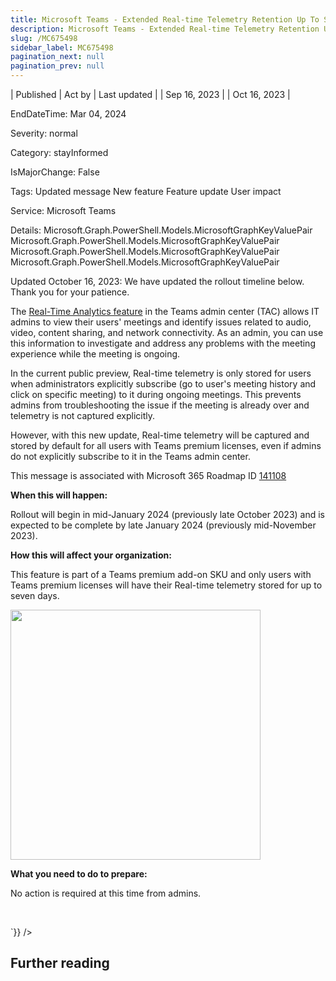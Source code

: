 ```yaml
---
title: Microsoft Teams - Extended Real-time Telemetry Retention Up To Seven Days
description: Microsoft Teams - Extended Real-time Telemetry Retention Up To Seven Days
slug: /MC675498
sidebar_label: MC675498
pagination_next: null
pagination_prev: null
---
```



| Published | Act by | Last updated |
| Sep 16, 2023 |  | Oct 16, 2023 |

EndDateTime: Mar 04, 2024

Severity: normal

Category: stayInformed

IsMajorChange: False

Tags: Updated message New feature Feature update User impact

Service: Microsoft Teams

Details: Microsoft.Graph.PowerShell.Models.MicrosoftGraphKeyValuePair Microsoft.Graph.PowerShell.Models.MicrosoftGraphKeyValuePair Microsoft.Graph.PowerShell.Models.MicrosoftGraphKeyValuePair Microsoft.Graph.PowerShell.Models.MicrosoftGraphKeyValuePair

<div dangerouslySetInnerHTML={{__html:`
<p>Updated October 16, 2023: We have updated the rollout timeline below. Thank you for your patience.</p><p>The <a href="https://learn.microsoft.com/microsoftteams/use-real-time-telemetry-to-troubleshoot-poor-meeting-quality" target="_blank">Real-Time Analytics feature</a> in the Teams admin center (TAC)  allows IT admins to view their users' meetings and identify issues related to audio, video, content sharing, and network connectivity. As an admin, you can use this information to investigate and address any problems with the meeting experience while the meeting is ongoing.
<p></p><p style="">In the current public preview, Real-time telemetry is only stored for users when administrators explicitly subscribe (go to user's meeting history and click on specific meeting) to it during ongoing meetings. This prevents admins from troubleshooting the issue if the meeting is already over and telemetry is not captured explicitly.
</p><p style="">However, with this new update, Real-time telemetry will be captured and stored by default for all users with Teams premium licenses, even if admins do not explicitly subscribe to it in the Teams admin center.</p>
<p>This message is associated with Microsoft 365 Roadmap ID <a href="https://www.microsoft.com/microsoft-365/roadmap?filters=&amp;searchterms=141108" target="_blank">141108</a></p>

<p><b>When this will happen:</b><br></p>

<p>Rollout will begin in mid-January 2024 (previously late October 2023) and is expected to be complete by late January 2024 (previously mid-November 2023).</p>

<p><b>How this will affect your organization:</b></p>

<p>This feature is part of a Teams premium add-on SKU and only users with Teams premium licenses will have their Real-time telemetry stored for up to seven days.</p><p><img src="https://img-prod-cms-rt-microsoft-com.akamaized.net/cms/api/am/imageFileData/RW1bBxE?ver=4d90" style="width: 400px;"><br></p>
<p><b>What you need to do to prepare:</b></p><p>No action is required at this time from admins.</p><p><br></p></p>
`}} />

## Further reading
